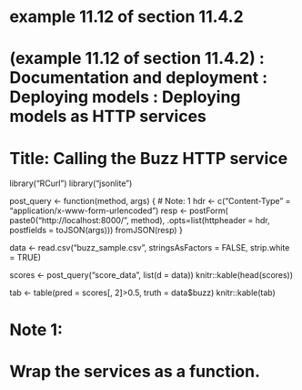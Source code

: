 # example 11.12 of section 11.4.2 
# (example 11.12 of section 11.4.2)  : Documentation and deployment : Deploying models : Deploying models as HTTP services 
# Title: Calling the Buzz HTTP service 

library("RCurl")
library("jsonlite")


post_query <- function(method, args) {              	# Note: 1 
  hdr <- c("Content-Type" = "application/x-www-form-urlencoded")
  resp <- postForm(
    paste0("http://localhost:8000/", method),
    .opts=list(httpheader = hdr, 
               postfields = toJSON(args)))
  fromJSON(resp)
}

data <- read.csv("buzz_sample.csv", 
                 stringsAsFactors = FALSE, 
                 strip.white = TRUE)

scores <- post_query("score_data", 
                     list(d = data))
knitr::kable(head(scores))

tab <- table(pred = scores[, 2]>0.5, truth = data$buzz)
knitr::kable(tab)

# Note 1: 
#   Wrap the services as a function. 


